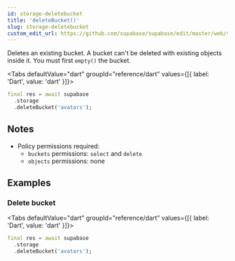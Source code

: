 ```yaml
---
id: storage-deletebucket
title: 'deleteBucket()'
slug: storage-deletebucket
custom_edit_url: https://github.com/supabase/supabase/edit/master/web/spec/dart.yml
---
```



Deletes an existing bucket. A bucket can't be deleted with existing objects inside it. You must first `empty()` the bucket.

<Tabs
  defaultValue="dart"
  groupId="reference/dart"
  values={[{ label: 'Dart', value: 'dart' }]}>

<TabItem value="dart">

```dart
final res = await supabase
  .storage
  .deleteBucket('avatars');
```

</TabItem>

</Tabs>

## Notes

- Policy permissions required:
  - `buckets` permissions: `select` and `delete`
  - `objects` permissions: none

## Examples

### Delete bucket

<Tabs
  defaultValue="dart"
  groupId="reference/dart"
  values={[{ label: 'Dart', value: 'dart' }]}>

<TabItem value="dart">

```dart
final res = await supabase
  .storage
  .deleteBucket('avatars');
```

</TabItem>

</Tabs>
